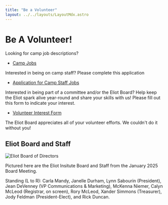 ```yaml
---
title: "Be a Volunteer"
layout: ../../layouts/LayoutMdx.astro
---
```




# Be A Volunteer!

Looking for camp job descriptions?

- [Camp Jobs](campers/camp-jobs)

Interested in being on camp staff?  Please complete this application

- [Application for Camp Staff Jobs]()

Interested in being part of a committee and/or the Eliot Board? 
Help keep the Eliot spark alive year-round and share your skills with us! 
Please fill out this form to indicate your interest.

- [Volunteer Interest Form]()

The Eliot Board appreciates all of your volunteer efforts.  We couldn't do it without you!

## Eliot Board and Staff

<img 
    src={board.src} 
    alt="Eliot Board of Directors" />

Pictured here are the Eliot Insitute Board and Staff from the January 2025 Board Meeting. 

Standing (L to R): 
Carla Mandy, 
Janelle Durham, 
Lynn Sabourin (President), 
Jean DeVenney (VP Communications & Marketing), 
McKenna Niemer, 
Calyn McLeod (Registrar, on screen), 
Rory McLeod, 
Xander Simmons (Treasurer), 
Jody Feldman (President-Elect), 
and Rick Duncan. 
